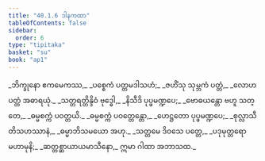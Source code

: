 ```yaml
---
title: "40.1.6 ဒါနကထာ"
tableOfContents: false
sidebar:
  order: 6
type: "tipitaka"
basket: "su"
book: "ap1"
---
```



<DynamicBreadcrumb />

<Division number="66" book="ap1">

<Paragraph number="4363" type="verses" book="ap1">
_ဘိက္ခုနော ဧကမေကဿ,_  
_ပစ္စေကံ ပတ္တမဒါသဟံ;_  
_ဇဟိံသု သုမ္ဘကံ ပတ္တံ,_  
_လောဟပတ္တံ အဓာရယုံ._  

</Paragraph>

</Division>
<Division number="67" book="ap1">

<Paragraph number="4364" type="verses" book="ap1">
_သတ္တရတ္တိန္ဒိဝံ ဗုဒ္ဓေါ,_  
_နိသီဒိ ပုပ္ဖမဏ္ဍပေ;_  
_ဗောဓယန္တော ဗဟူ သတ္တေ,_  
_ဓမ္မစက္ကံ ပဝတ္တယိ._  

</Paragraph>

</Division>
<Division number="68" book="ap1">

<Paragraph number="4365" type="verses" book="ap1">
_ဓမ္မစက္ကံ ပဝတ္တေန္တော,_  
_ဟေဋ္ဌတော ပုပ္ဖမဏ္ဍပေ;_  
_စုလ္လာသီတိသဟဿာနံ,_  
_ဓမ္မာဘိသမယော အဟု._  

</Paragraph>

</Division>
<Division number="69" book="ap1">

<Paragraph number="4366" type="verses" book="ap1">
_သတ္တမေ ဒိဝသေ ပတ္တေ,_  
_ပဒုမုတ္တရော မဟာမုနိ;_  
_ဆတ္တစ္ဆာယာယမာသီနော,_  
ဣမာ ဂါထာ အဘာသထ._
</Paragraph>
</Division>